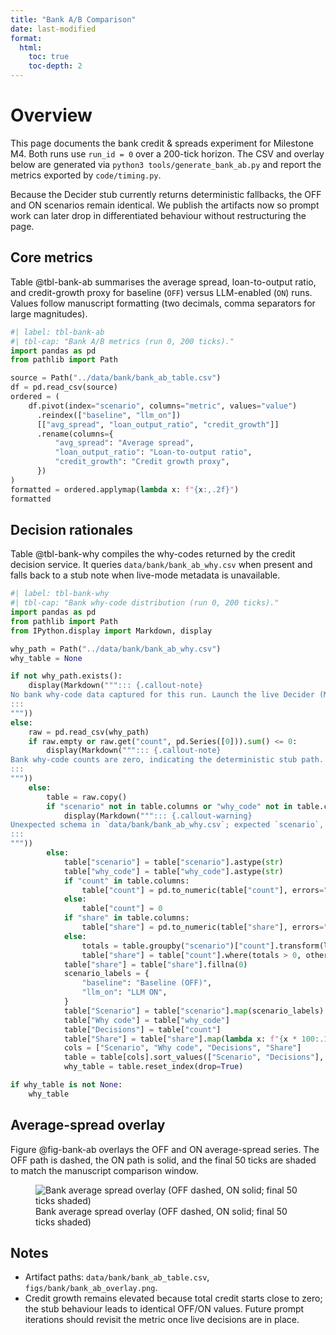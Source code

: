 ```yaml
---
title: "Bank A/B Comparison"
date: last-modified
format:
  html:
    toc: true
    toc-depth: 2
---
```


# Overview
This page documents the bank credit & spreads experiment for Milestone M4. Both runs use `run_id = 0` over a 200-tick horizon. The CSV and overlay below are generated via `python3 tools/generate_bank_ab.py` and report the metrics exported by `code/timing.py`.

Because the Decider stub currently returns deterministic fallbacks, the OFF and ON scenarios remain identical. We publish the artifacts now so prompt work can later drop in differentiated behaviour without restructuring the page.

## Core metrics
Table @tbl-bank-ab summarises the average spread, loan-to-output ratio, and credit-growth proxy for baseline (`OFF`) versus LLM-enabled (`ON`) runs. Values follow manuscript formatting (two decimals, comma separators for large magnitudes).

```python
#| label: tbl-bank-ab
#| tbl-cap: "Bank A/B metrics (run 0, 200 ticks)."
import pandas as pd
from pathlib import Path

source = Path("../data/bank/bank_ab_table.csv")
df = pd.read_csv(source)
ordered = (
    df.pivot(index="scenario", columns="metric", values="value")
      .reindex(["baseline", "llm_on"])
      [["avg_spread", "loan_output_ratio", "credit_growth"]]
      .rename(columns={
          "avg_spread": "Average spread",
          "loan_output_ratio": "Loan-to-output ratio",
          "credit_growth": "Credit growth proxy",
      })
)
formatted = ordered.applymap(lambda x: f"{x:,.2f}")
formatted
```

## Decision rationales
Table @tbl-bank-why compiles the why-codes returned by the credit decision service. It queries `data/bank/bank_ab_why.csv` when present and falls back to a stub note when live-mode metadata is unavailable.

```python
#| label: tbl-bank-why
#| tbl-cap: "Bank why-code distribution (run 0, 200 ticks)."
import pandas as pd
from pathlib import Path
from IPython.display import Markdown, display

why_path = Path("../data/bank/bank_ab_why.csv")
why_table = None

if not why_path.exists():
    display(Markdown("""::: {.callout-note}
No bank why-code data captured for this run. Launch the live Decider (M6-LIVE) to populate `data/bank/bank_ab_why.csv`.
:::
"""))
else:
    raw = pd.read_csv(why_path)
    if raw.empty or raw.get("count", pd.Series([0])).sum() <= 0:
        display(Markdown("""::: {.callout-note}
Bank why-code counts are zero, indicating the deterministic stub path. Run live prompts to populate the table.
:::
"""))
    else:
        table = raw.copy()
        if "scenario" not in table.columns or "why_code" not in table.columns:
            display(Markdown("""::: {.callout-warning}
Unexpected schema in `data/bank/bank_ab_why.csv`; expected `scenario`, `why_code`, `count`, and optional `share` columns.
:::
"""))
        else:
            table["scenario"] = table["scenario"].astype(str)
            table["why_code"] = table["why_code"].astype(str)
            if "count" in table.columns:
                table["count"] = pd.to_numeric(table["count"], errors="coerce").fillna(0).astype(int)
            else:
                table["count"] = 0
            if "share" in table.columns:
                table["share"] = pd.to_numeric(table["share"], errors="coerce")
            else:
                totals = table.groupby("scenario")["count"].transform(lambda s: s.sum() if s.sum() > 0 else 0)
                table["share"] = table["count"].where(totals > 0, other=0) / totals.replace({0: pd.NA})
            table["share"] = table["share"].fillna(0)
            scenario_labels = {
                "baseline": "Baseline (OFF)",
                "llm_on": "LLM ON",
            }
            table["Scenario"] = table["scenario"].map(scenario_labels).fillna(table["scenario"].str.title())
            table["Why code"] = table["why_code"]
            table["Decisions"] = table["count"]
            table["Share"] = table["share"].map(lambda x: f"{x * 100:.1f}%")
            cols = ["Scenario", "Why code", "Decisions", "Share"]
            table = table[cols].sort_values(["Scenario", "Decisions"], ascending=[True, False])
            why_table = table.reset_index(drop=True)

if why_table is not None:
    why_table
```

## Average-spread overlay
Figure @fig-bank-ab overlays the OFF and ON average-spread series. The OFF path is dashed, the ON path is solid, and the final 50 ticks are shaded to match the manuscript comparison window.

![Bank average spread overlay (OFF dashed, ON solid; final 50 ticks shaded)](../figs/bank/bank_ab_overlay.png){#fig-bank-ab}

## Notes
- Artifact paths: `data/bank/bank_ab_table.csv`, `figs/bank/bank_ab_overlay.png`.
- Credit growth remains elevated because total credit starts close to zero; the stub behaviour leads to identical OFF/ON values. Future prompt iterations should revisit the metric once live decisions are in place.
